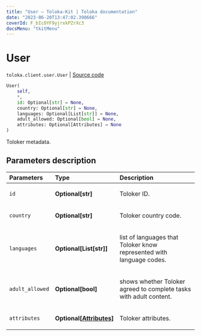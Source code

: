 ```yaml
---
title: "User — Toloka-Kit | Toloka documentation"
date: "2023-06-20T13:47:02.390666"
coverId: F_bIcOYF9yjrxkPZrXc3
docsMenu: "tkitMenu"
---
```


# User

`toloka.client.user.User` | [Source code](https://github.com/Toloka/toloka-kit/blob/v1.2.0/src/client/user.py#L9)

```python
User(
    self,
    *,
    id: Optional[str] = None,
    country: Optional[str] = None,
    languages: Optional[List[str]] = None,
    adult_allowed: Optional[bool] = None,
    attributes: Optional[Attributes] = None
)
```

Toloker metadata.

## Parameters description

| Parameters | Type | Description |
| :----------| :----| :-----------|
`id`|**Optional\[str\]**|<p>Toloker ID.</p>
`country`|**Optional\[str\]**|<p>Toloker country code.</p>
`languages`|**Optional\[List\[str\]\]**|<p>list of languages that Toloker know represented with language codes.</p>
`adult_allowed`|**Optional\[bool\]**|<p>shows whether Toloker agreed to complete tasks with adult content.</p>
`attributes`|**Optional\[[Attributes](/docs/toloka-kit/reference/toloka.client.user.User.Attributes)\]**|<p>Toloker attributes.</p>